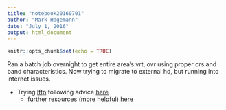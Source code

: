 ```yaml
---
title: "notebook20160701"
author: "Mark Hagemann"
date: "July 1, 2016"
output: html_document
---
```


```r
knitr::opts_chunk$set(echo = TRUE)
```

Ran a batch job overnight to get entire area's vrt, ovr using proper crs and band characteristics. Now trying to migrate to external hd, but running into internet issues. 

- Trying [lftp](http://lftp.yar.ru/lftp-man.html) following advice [here](http://unix.stackexchange.com/a/91605)
    - further resources (more helpful) [here](http://www.russbrooks.com/2010/11/19/lftp-cheetsheet)


